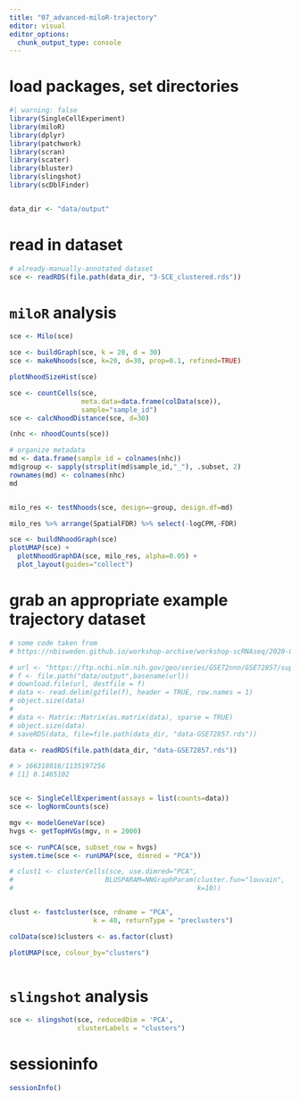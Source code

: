 ```yaml
---
title: "07_advanced-miloR-trajectory"
editor: visual
editor_options: 
  chunk_output_type: console
---
```


# load packages, set directories

```r
#| warning: false
library(SingleCellExperiment)
library(miloR)
library(dplyr)
library(patchwork)
library(scran)
library(scater)
library(bluster)
library(slingshot)
library(scDblFinder)


data_dir <- "data/output"
```

# read in dataset

```r
# already-manually-annotated dataset
sce <- readRDS(file.path(data_dir, "3-SCE_clustered.rds"))
```

# `miloR` analysis

```r
sce <- Milo(sce)

sce <- buildGraph(sce, k = 20, d = 30)
sce <- makeNhoods(sce, k=20, d=30, prop=0.1, refined=TRUE)

plotNhoodSizeHist(sce) 

sce <- countCells(sce,
                  meta.data=data.frame(colData(sce)),
                  sample="sample_id")
sce <- calcNhoodDistance(sce, d=30)

(nhc <- nhoodCounts(sce))

# organize metadata
md <- data.frame(sample_id = colnames(nhc))
md$group <- sapply(strsplit(md$sample_id,"_"), .subset, 2)
rownames(md) <- colnames(nhc)
md


milo_res <- testNhoods(sce, design=~group, design.df=md)

milo_res %>% arrange(SpatialFDR) %>% select(-logCPM,-FDR)

sce <- buildNhoodGraph(sce)
plotUMAP(sce) + 
  plotNhoodGraphDA(sce, milo_res, alpha=0.05) +
  plot_layout(guides="collect")

```

# grab an appropriate example trajectory dataset

```r

# some code taken from 
# https://nbisweden.github.io/workshop-archive/workshop-scRNAseq/2020-01-27/labs/compiled/slingshot/slingshot.html

# url <- "https://ftp.ncbi.nlm.nih.gov/geo/series/GSE72nnn/GSE72857/suppl/GSE72857_umitab.txt.gz"
# f <- file.path("data/output",basename(url))
# download.file(url, destfile = f)
# data <- read.delim(gzfile(f), header = TRUE, row.names = 1)
# object.size(data)
# 
# data <- Matrix::Matrix(as.matrix(data), sparse = TRUE)
# object.size(data)
# saveRDS(data, file=file.path(data_dir, "data-GSE72857.rds"))

data <- readRDS(file.path(data_dir, "data-GSE72857.rds"))

# > 166318016/1135197256
# [1] 0.1465102


sce <- SingleCellExperiment(assays = list(counts=data))
sce <- logNormCounts(sce)

mgv <- modelGeneVar(sce)
hvgs <- getTopHVGs(mgv, n = 2000)

sce <- runPCA(sce, subset_row = hvgs)
system.time(sce <- runUMAP(sce, dimred = "PCA"))

# clust1 <- clusterCells(sce, use.dimred="PCA",
#                       BLUSPARAM=NNGraphParam(cluster.fun="louvain",
#                                              k=10))


clust <- fastcluster(sce, rdname = "PCA", 
                     k = 40, returnType = "preclusters")

colData(sce)$clusters <- as.factor(clust)

plotUMAP(sce, colour_by="clusters")



```

# `slingshot` analysis

```r

sce <- slingshot(sce, reducedDim = 'PCA', 
                 clusterLabels = "clusters")
```

# sessioninfo

```r
sessionInfo()
```
